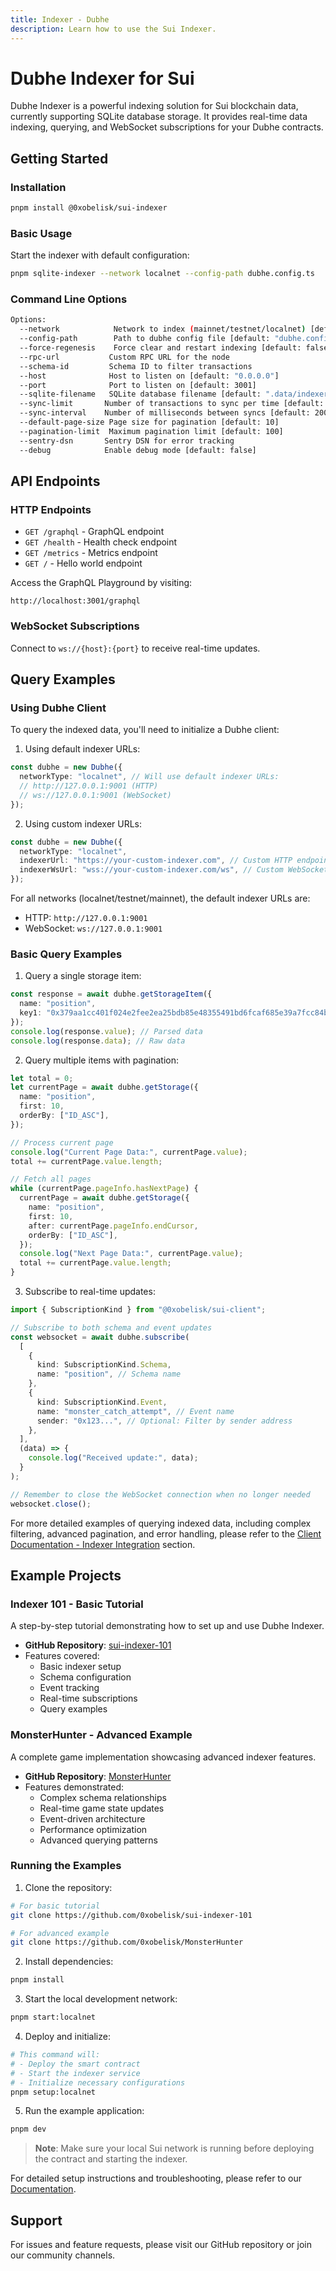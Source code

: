 ```yaml
---
title: Indexer - Dubhe
description: Learn how to use the Sui Indexer.
---
```


# Dubhe Indexer for Sui

Dubhe Indexer is a powerful indexing solution for Sui blockchain data, currently supporting SQLite database storage. It provides real-time data indexing, querying, and WebSocket subscriptions for your Dubhe contracts.

## Getting Started

### Installation

```bash
pnpm install @0xobelisk/sui-indexer
```

### Basic Usage

Start the indexer with default configuration:

```bash
pnpm sqlite-indexer --network localnet --config-path dubhe.config.ts
```

### Command Line Options

```bash
Options:
  --network            Network to index (mainnet/testnet/localnet) [default: "localnet"]
  --config-path        Path to dubhe config file [default: "dubhe.config.ts"]
  --force-regenesis    Force clear and restart indexing [default: false]
  --rpc-url           Custom RPC URL for the node
  --schema-id         Schema ID to filter transactions
  --host              Host to listen on [default: "0.0.0.0"]
  --port              Port to listen on [default: 3001]
  --sqlite-filename   SQLite database filename [default: ".data/indexer.db"]
  --sync-limit       Number of transactions to sync per time [default: 50]
  --sync-interval    Number of milliseconds between syncs [default: 2000]
  --default-page-size Page size for pagination [default: 10]
  --pagination-limit  Maximum pagination limit [default: 100]
  --sentry-dsn       Sentry DSN for error tracking
  --debug            Enable debug mode [default: false]
```

## API Endpoints

### HTTP Endpoints

- `GET /graphql` - GraphQL endpoint
- `GET /health` - Health check endpoint
- `GET /metrics` - Metrics endpoint
- `GET /` - Hello world endpoint

Access the GraphQL Playground by visiting:

```
http://localhost:3001/graphql
```

### WebSocket Subscriptions

Connect to `ws://{host}:{port}` to receive real-time updates.

## Query Examples

### Using Dubhe Client

To query the indexed data, you'll need to initialize a Dubhe client:

1. Using default indexer URLs:

```typescript
const dubhe = new Dubhe({
  networkType: "localnet", // Will use default indexer URLs:
  // http://127.0.0.1:9001 (HTTP)
  // ws://127.0.0.1:9001 (WebSocket)
});
```

2. Using custom indexer URLs:

```typescript
const dubhe = new Dubhe({
  networkType: "localnet",
  indexerUrl: "https://your-custom-indexer.com", // Custom HTTP endpoint
  indexerWsUrl: "wss://your-custom-indexer.com/ws", // Custom WebSocket endpoint
});
```

For all networks (localnet/testnet/mainnet), the default indexer URLs are:

- HTTP: `http://127.0.0.1:9001`
- WebSocket: `ws://127.0.0.1:9001`

### Basic Query Examples

1. Query a single storage item:

```typescript
const response = await dubhe.getStorageItem({
  name: "position",
  key1: "0x379aa1cc401f024e2fee2ea25bdb85e48355491bd6fcaf685e39a7fcc84b2101",
});
console.log(response.value); // Parsed data
console.log(response.data); // Raw data
```

2. Query multiple items with pagination:

```typescript
let total = 0;
let currentPage = await dubhe.getStorage({
  name: "position",
  first: 10,
  orderBy: ["ID_ASC"],
});

// Process current page
console.log("Current Page Data:", currentPage.value);
total += currentPage.value.length;

// Fetch all pages
while (currentPage.pageInfo.hasNextPage) {
  currentPage = await dubhe.getStorage({
    name: "position",
    first: 10,
    after: currentPage.pageInfo.endCursor,
    orderBy: ["ID_ASC"],
  });
  console.log("Next Page Data:", currentPage.value);
  total += currentPage.value.length;
}
```

3. Subscribe to real-time updates:

```typescript
import { SubscriptionKind } from "@0xobelisk/sui-client";

// Subscribe to both schema and event updates
const websocket = await dubhe.subscribe(
  [
    {
      kind: SubscriptionKind.Schema,
      name: "position", // Schema name
    },
    {
      kind: SubscriptionKind.Event,
      name: "monster_catch_attempt", // Event name
      sender: "0x123...", // Optional: Filter by sender address
    },
  ],
  (data) => {
    console.log("Received update:", data);
  }
);

// Remember to close the WebSocket connection when no longer needed
websocket.close();
```

For more detailed examples of querying indexed data, including complex filtering, advanced pagination, and error handling, please refer to the [Client Documentation - Indexer Integration](/dubhe/sui/client#indexer-integration) section.

## Example Projects

### Indexer 101 - Basic Tutorial

A step-by-step tutorial demonstrating how to set up and use Dubhe Indexer.

- **GitHub Repository**: [sui-indexer-101](https://github.com/0xobelisk/sui-indexer-101)
- Features covered:
  - Basic indexer setup
  - Schema configuration
  - Event tracking
  - Real-time subscriptions
  - Query examples

### MonsterHunter - Advanced Example

A complete game implementation showcasing advanced indexer features.

- **GitHub Repository**: [MonsterHunter](https://github.com/0xobelisk/MonsterHunter)
- Features demonstrated:
  - Complex schema relationships
  - Real-time game state updates
  - Event-driven architecture
  - Performance optimization
  - Advanced querying patterns

### Running the Examples

1. Clone the repository:

```bash
# For basic tutorial
git clone https://github.com/0xobelisk/sui-indexer-101

# For advanced example
git clone https://github.com/0xobelisk/MonsterHunter
```

2. Install dependencies:

```bash
pnpm install
```

3. Start the local development network:

```bash
pnpm start:localnet
```

4. Deploy and initialize:

```bash
# This command will:
# - Deploy the smart contract
# - Start the indexer service
# - Initialize necessary configurations
pnpm setup:localnet
```

5. Run the example application:

```bash
pnpm dev
```

> **Note**: Make sure your local Sui network is running before deploying the contract and starting the indexer.

For detailed setup instructions and troubleshooting, please refer to our [Documentation](/dubhe/sui/indexer).

## Support

For issues and feature requests, please visit our GitHub repository or join our community channels.
